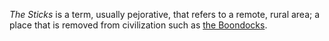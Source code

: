 ''The Sticks'' is a term, usually pejorative, that refers to a remote, rural area; a place that is removed from civilization such as [[the Boondocks]].